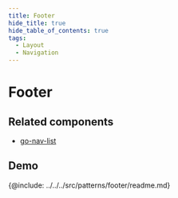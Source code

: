 ```yaml
---
title: Footer
hide_title: true
hide_table_of_contents: true
tags:
  - Layout
  - Navigation
---
```



# Footer

<!-- Description -->

## Related components

- [go-nav-list](../components/navigation/go-nav-list)

<!-- Demos, tips, variations, use cases -->

## Demo

<Demo code={demoSource} />

<!-- API -->

{@include: ../../../src/patterns/footer/readme.md}
